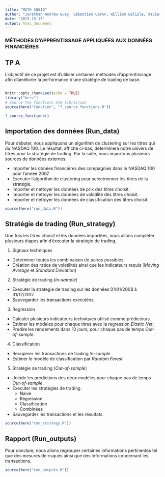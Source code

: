 ---
title: "MATH 60610"
author: "Jonathan Andrew Guay, Sébastien Caron, William Delisle, Xavier Marcoux"
date: "2023-10-13"
output: html_document
---

### **MÉTHODES D'APPRENTISSAGE APPLIQUÉES AUX DONNÉES FINANCIÈRES** 
## TP A 

L'objectif de ce projet est d'utiliser certaines méthodes d'apprentrissage 
afin d'améliorer la performance d'une stratégie de trading de base.

##  

```{r setup, include=FALSE}
knitr::opts_chunk$set(echo = TRUE)
library("here")
# Source the functions and librairies
source(here("Function", "f_source_functions.R"))

f_source_functions()
```

## Importation des données (Run_data)

Pour débuter, nous appliquons un algorithm de clustering sur les titres qui du NASDAQ 100. Le résultat, affiché ci-bas, determinera notre univers de titres pour la stratégie de trading.  Par la suite, nous importons plusieurs sources de données externes.

* Importer les donées financières des compagnies dans le NASDAQ 100 pour l'année 2007.
* Executer l'algorithm de clustering pour selectrionner les titres de la stratégie.
* Importer et nettoyer les données de prix des titres choisit.
* Importer et nettoyer les données de volatilité des titres choisit.
* Importer et nettoyer les données de classification des titres choisit.

```{r}
source(here("run_data.R"))
```
## Stratégie de trading (Run_strategy)

Une fois les titres choisit et les données importées, nous allons completer plusieurs étapes afin d'éxecuter la stratégie de trading.

1. Signaux techniques
  * Determiner toutes les combinaison de paires possibles.
  * Création des ratios de volatilités ainsi que les indicateurs requis (*Moving Average* et *Standard Deviation*)

2. Stratégie de trading (*In-sample*)
  * Executer la strategie de trading sur les données 01/01/2008 à 31/12/2017. 
  * Sauvegarder les transactions executées.

3. Regression
  * Calculer plusieurs indicateurs techniques utilisé comme prédicteurs.
  * Estimer les modèles pour chaque titres avec la regression *Elastic Net*.
  * Predire les rendements dans 10 jours, pour chaque pas de temps *Out-of-sample*.

4. Classification
  * Recupérer les transactions de trading *In-sample*
  * Estimer le modèle de classification par *Random Forest*
  
5. Stratégie de trading (*Out-of-sample*)
  * Joinde les prédictions des deux modèles pour chaque pas de temps *Out-of-sample*.
  * Executer les stratégies de trading.
    * Naive
    * Regression
    * Classification
    * Combinées
  * Sauvegarder les transactions et les résultats.


```{r}
source(here("run_strategy.R"))
```

## Rapport (Run_outputs)

Pour conclure, nous allons regrouper certaines informations pertinentes tel que des mesures de risques ainsi que des informations concernant les transactions.

```{r}
source(here("run_outputs.R"))

```







